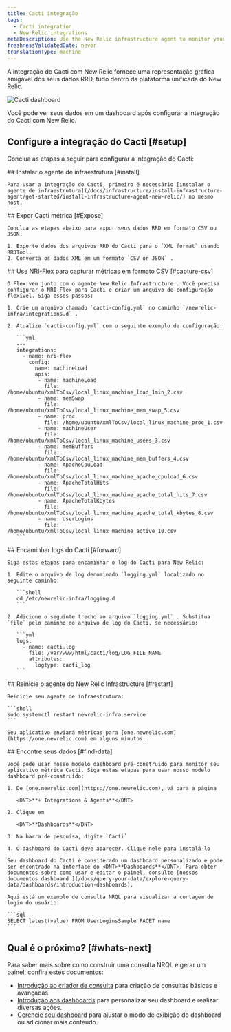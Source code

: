 ```yaml
---
title: Cacti integração
tags:
  - Cacti integration
  - New Relic integrations
metaDescription: Use the New Relic infrastructure agent to monitor your Cacti data.
freshnessValidatedDate: never
translationType: machine
---
```



A integração do Cacti com New Relic fornece uma representação gráfica amigável dos seus dados RRD, tudo dentro da plataforma unificada do New Relic.

<img
  title="Cacti dashboard"
  alt="Cacti dashboard"
  src={infrastructureCactiDashboard}
/>

<figcaption>
  Você pode ver seus dados em um dashboard após configurar a integração do Cacti com New Relic.
</figcaption>

## Configure a integração do Cacti [#setup]

Conclua as etapas a seguir para configurar a integração do Cacti:

<Steps>
  <Step>
    ## Instalar o agente de infraestrutura [#install]

    Para usar a integração do Cacti, primeiro é necessário [instalar o agente de infraestrutura](/docs/infrastructure/install-infrastructure-agent/get-started/install-infrastructure-agent-new-relic/) no mesmo host.
  </Step>

  <Step>
    ## Expor Cacti métrica [#Expose]

    Conclua as etapas abaixo para expor seus dados RRD em formato CSV ou JSON:

    1. Exporte dados dos arquivos RRD do Cacti para o `XML format` usando RRDTool.
    2. Converta os dados XML em um formato `CSV or JSON` .
  </Step>

  <Step>
    ## Use NRI-Flex para capturar métricas em formato CSV [#capture-csv]

    O Flex vem junto com o agente New Relic Infrastructure . Você precisa configurar o NRI-Flex para Cacti e criar um arquivo de configuração flexível. Siga esses passos:

    1. Crie um arquivo chamado `cacti-config.yml` no caminho `/newrelic-infra/integrations.d` .

    2. Atualize `cacti-config.yml` com o seguinte exemplo de configuração:

       ```yml
       ---
       integrations:
         - name: nri-flex
           config:
             name: machineLoad
             apis:
              - name: machineLoad
                file: /home/ubuntu/xmlToCsv/local_linux_machine_load_1min_2.csv
              - name: memSwap
                file: /home/ubuntu/xmlToCsv/local_linux_machine_mem_swap_5.csv
              - name: proc
                file: /home/ubuntu/xmlToCsv/local_linux_machine_proc_1.csv
              - name: machineUser
                file: /home/ubuntu/xmlToCsv/local_linux_machine_users_3.csv
              - name: memBuffers
                file: /home/ubuntu/xmlToCsv/local_linux_machine_mem_buffers_4.csv
              - name: ApacheCpuLoad
                file: /home/ubuntu/xmlToCsv/local_linux_machine_apache_cpuload_6.csv
              - name: ApacheTotalHits
                file: /home/ubuntu/xmlToCsv/local_linux_machine_apache_total_hits_7.csv
              - name: ApacheTotalKbytes
                file: /home/ubuntu/xmlToCsv/local_linux_machine_apache_total_kbytes_8.csv
              - name: UserLogins
                file: /home/ubuntu/xmlToCsv/local_linux_machine_active_10.csv
       ```
  </Step>

  <Step>
    ## Encaminhar logs do Cacti [#forward]

    Siga estas etapas para encaminhar o log do Cacti para New Relic:

    1. Edite o arquivo de log denominado `logging.yml` localizado no seguinte caminho:

       ```shell
       cd /etc/newrelic-infra/logging.d
       ```

    2. Adicione o seguinte trecho ao arquivo `logging.yml` . Substitua `file` pelo caminho do arquivo de log do Cacti, se necessário:

       ```yml
       logs:
         - name: cacti.log
           file: /var/www/html/cacti/log/LOG_FILE_NAME
           attributes:
             logtype: cacti_log
       ```
  </Step>

  <Step>
    ## Reinicie o agente do New Relic Infrastructure [#restart]

    Reinicie seu agente de infraestrutura:

    ```shell
    sudo systemctl restart newrelic-infra.service
    ```

    Seu aplicativo enviará métricas para [one.newrelic.com](https://one.newrelic.com) em alguns minutos.
  </Step>

  <Step>
    ## Encontre seus dados [#find-data]

    Você pode usar nosso modelo dashboard pré-construído para monitor seu aplicativo métrica Cacti. Siga estas etapas para usar nosso modelo dashboard pré-construído:

    1. De [one.newrelic.com](https://one.newrelic.com), vá para a página

       <DNT>**+ Integrations & Agents**</DNT>

    2. Clique em

       <DNT>**Dashboards**</DNT>

    3. Na barra de pesquisa, digite `Cacti`

    4. O dashboard do Cacti deve aparecer. Clique nele para instalá-lo

    Seu dashboard do Cacti é considerado um dashboard personalizado e pode ser encontrado na interface do <DNT>**Dashboards**</DNT>. Para obter documentos sobre como usar e editar o painel, consulte [nossos documentos dashboard ](/docs/query-your-data/explore-query-data/dashboards/introduction-dashboards).

    Aqui está um exemplo de consulta NRQL para visualizar a contagem de login do usuário:

    ```sql
    SELECT latest(value) FROM UserLoginsSample FACET name
    ```
  </Step>
</Steps>

## Qual é o próximo? [#whats-next]

Para saber mais sobre como construir uma consulta NRQL e gerar um painel, confira estes documentos:

* [Introdução ao criador de consulta](/docs/query-your-data/explore-query-data/query-builder/introduction-query-builder) para criação de consultas básicas e avançadas.
* [Introdução aos dashboards](/docs/query-your-data/explore-query-data/dashboards/introduction-dashboards) para personalizar seu dashboard e realizar diversas ações.
* [Gerencie seu dashboard](/docs/query-your-data/explore-query-data/dashboards/manage-your-dashboard) para ajustar o modo de exibição do dashboard ou adicionar mais conteúdo.